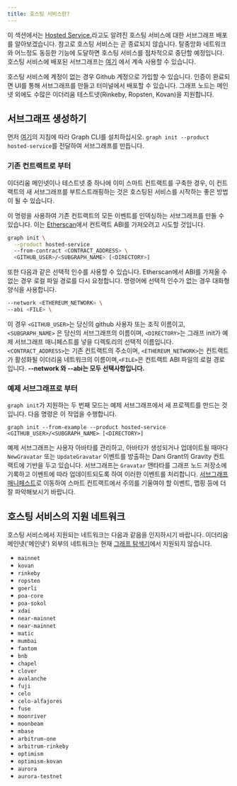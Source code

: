 ```yaml
---
title: 호스팅 서비스란?
---
```


이 섹션에서는 [Hosted Service.](https://thegraph.com/hosted-service/)라고도 알려진 호스팅 서비스에 대한 서브그래프 배포를 알아보겠습니다. 참고로 호스팅 서비스는 곧 종료되지 않습니다. 탈중앙화 네트워크와 어느정도 동등한 기능에 도달하면 호스팅 서비스를 점차적으로 중단할 예정입니다. 호스팅 서비스에 배포된 서브그래프는 [여기](https://thegraph.com/hosted-service/) 에서 계속 사용할 수 있습니다.

호스팅 서비스에 계정이 없는 경우 Github 계정으로 가입할 수 있습니다. 인증이 완료되면 UI를 통해 서브그래프를 만들고 터미널에서 배포할 수 있습니다. 그래프 노드는 메인넷 외에도 수많은 이더리움 테스트넷(Rinkeby, Ropsten, Kovan)을 지원합니다.

## 서브그래프 생성하기

먼저 [여기](/developer/define-subgraph-hosted)의 지침에 따라 Graph CLI를 설치하십시오. `graph init --product hosted-service`를 전달하여 서브그래프를 만듭니다.

### 기존 컨트랙트로 부터

이더리움 메인넷이나 테스트넷 중 하나에 이미 스마트 컨트랙트를 구축한 경우, 이 컨트랙트의 새 서브그래프를 부트스트래핑하는 것은 호스팅된 서비스를 시작하는 좋은 방법이 될 수 있습니다.

이 명령을 사용하여 기존 컨트랙트의 모든 이벤트를 인덱싱하는 서브그래프를 만들 수 있습니다. 이는 [Etherscan](https://etherscan.io/)에서 컨트랙트 ABI를 가져오려고 시도할 것입니다.

```sh
graph init \
  --product hosted-service
  --from-contract <CONTRACT_ADDRESS> \
  <GITHUB_USER>/<SUBGRAPH_NAME> [<DIRECTORY>]
```

또한 다음과 같은 선택적 인수를 사용할 수 있습니다. Etherscan에서 ABI를 가져올 수 없는 경우 로컬 파일 경로를 다시 요청합니다. 명령어에 선택적 인수가 없는 경우 대화형 양식을 사용합니다.

```sh
--network <ETHEREUM_NETWORK> \
--abi <FILE> \
```

이 경우 `<GITHUB_USER>`는 당신의 github 사용자 또는 조직 이름이고, `<SUBGRAPH_NAME>` 은 당신의 서브그래프의 이름이며, `<DIRECTORY>`는 그래프 init가 예제 서브그래프 매니페스트를 넣을 디렉토리의 선택적 이름입니다. `<CONTRACT_ADDRESS>`는 기존 컨트랙트의 주소이며, `<ETHEREUM_NETWORK>`는 컨트랙트가 활성화될 이더리움 네트워크의 이름이며,`<FILE>`은 컨트랙트 ABI 파일의 로컬 경로입니다. **--network 와 --abi는 모두 선택사항입니다.**

### 예제 서브그래프로 부터

`graph init`가 지원하는 두 번째 모드는 예제 서브그래프에서 새 프로젝트를 만드는 것입니다. 다음 명령은 이 작업을 수행합니다.

```
graph init --from-example --product hosted-service <GITHUB_USER>/<SUBGRAPH_NAME> [<DIRECTORY>]
```

예제 서브그래프는 사용자 아바타를 관리하고, 아바타가 생성되거나 업데이트될 때마다 `NewGravatar` 또는 `UpdateGravatar` 이벤트를 방출하는 Dani Grant의 Gravity 컨트랙트에 기반을 두고 있습니다. 서브그래프는 `Gravatar` 앤타타를 그래프 노드 저장소에 기록하고 이벤트에 따라 업데이트되도록 하여 이러한 이벤트를 처리합니다. [서브그래프 매니페스트](/developer/create-subgraph-hosted#the-subgraph-manifest)로 이동하여 스마트 컨트랙트에서 주의를 기울여야 할 이벤트, 맵핑 등에 더 잘 파악해보시기 바랍니다.

## 호스팅 서비스의 지원 네트워크

호스팅 서비스에서 지원되는 네트워크는 다음과 같음을 인지하시기 바랍니다. 이더리움 메인넷('메인넷') 외부의 네트워크는 현재 [그래프 탐색기](https://thegraph.com/explorer)에서 지원되지 않습니다.

- `mainnet`
- `kovan`
- `rinkeby`
- `ropsten`
- `goerli`
- `poa-core`
- `poa-sokol`
- `xdai`
- `near-mainnet`
- `near-mainnet`
- `matic`
- `mumbai`
- `fantom`
- `bnb`
- `chapel`
- `clover`
- `avalanche`
- `fuji`
- `celo`
- `celo-alfajores`
- `fuse`
- `moonriver`
- `moonbeam`
- `mbase`
- `arbitrum-one`
- `arbitrum-rinkeby`
- `optimism`
- `optimism-kovan`
- `aurora`
- `aurora-testnet`
